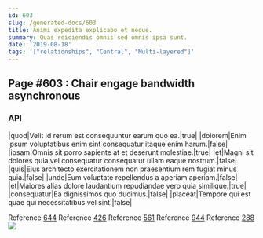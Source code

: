 ```yaml
---
id: 603
slug: /generated-docs/603
title: Animi expedita explicabo et neque.
summary: Quas reiciendis omnis sed omnis ipsa sunt.
date: '2019-08-18'
tags: '["relationships", "Central", "Multi-layered"]'
---
```

<Partial />

## Page #603 : Chair engage bandwidth asynchronous
### API

|quod|Velit id rerum est consequuntur earum quo ea.|true|
|dolorem|Enim ipsum voluptatibus enim sint consequatur itaque enim harum.|false|
|ipsam|Omnis sit porro sapiente at et deserunt molestiae.|true|
|et|Magni sit dolores quia vel consequatur consequatur ullam eaque nostrum.|false|
|quis|Eius architecto exercitationem non praesentium rem fugiat minus quia.|false|
|unde|Eum voluptate repellendus a aperiam aperiam.|false|
|et|Maiores alias dolore laudantium repudiandae vero quia similique.|true|
|consequatur|Ea dignissimos quo ducimus.|false|
|placeat|Tempore qui est quae qui necessitatibus vel sint.|false|

Reference [644](/generated-docs/644)
Reference [426](/generated-docs/426)
Reference [561](/generated-docs/561)
Reference [944](/generated-docs/944)
Reference [288](/generated-docs/288)
![](/assets/cats-1.jpg)


